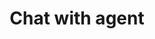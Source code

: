 ---
title: 'Chat with agent'
description: 'Explain and workthrough how people may call or webchat with their assistant - explain the UI etc'
---